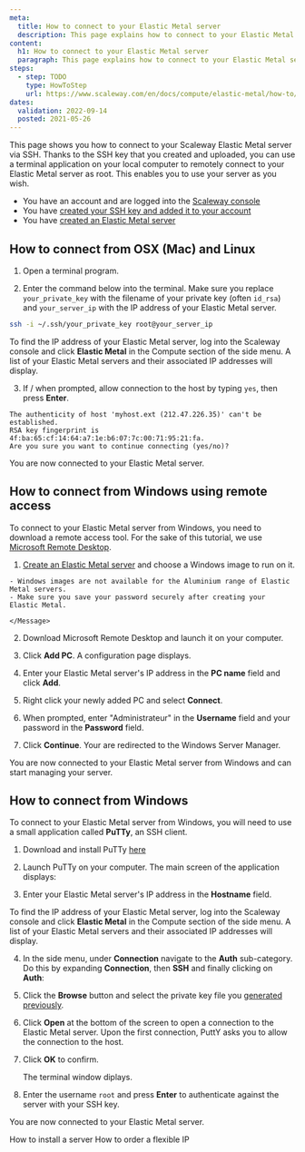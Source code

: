 ```yaml
---
meta:
  title: How to connect to your Elastic Metal server
  description: This page explains how to connect to your Elastic Metal server via SSH
content:
  h1: How to connect to your Elastic Metal server
  paragraph: This page explains how to connect to your Elastic Metal server via SSH
steps:
  - step: TODO
    type: HowToStep
    url: https://www.scaleway.com/en/docs/compute/elastic-metal/how-to/connect-to-server
dates:
  validation: 2022-09-14
  posted: 2021-05-26
---
```


This page shows you how to connect to your Scaleway Elastic Metal server via SSH. Thanks to the SSH key that you created and uploaded, you can use a terminal application on your local computer to remotely connect to your Elastic Metal server as root. This enables you to use your server as you wish.

<Message type="requirement">

  - You have an account and are logged into the [Scaleway console](https://console.scaleway.com)
  - You have [created your SSH key and added it to your account](/console/my-project/how-to/create-ssh-key/)
  - You have [created an Elastic Metal server](/compute/elastic-metal/how-to/create-server)

</Message>

## How to connect from OSX (Mac) and Linux

1. Open a terminal program.

2. Enter the command below into the terminal. Make sure you replace `your_private_key` with the filename of your private key (often `id_rsa`) and `your_server_ip` with the IP address of your Elastic Metal server.

  ```bash
  ssh -i ~/.ssh/your_private_key root@your_server_ip
  ```

  <Message type="tip">

  To find the IP address of your Elastic Metal server, log into the Scaleway console and
  click **Elastic Metal** in the Compute section of the side menu. A list of your
  Elastic Metal servers and their associated IP addresses will display.

  </Message>

3. If / when prompted, allow connection to the host by typing `yes`, then press **Enter**.
  ```
  The authenticity of host 'myhost.ext (212.47.226.35)' can't be established.
  RSA key fingerprint is 4f:ba:65:cf:14:64:a7:1e:b6:07:7c:00:71:95:21:fa.
  Are you sure you want to continue connecting (yes/no)?
  ```

You are now connected to your Elastic Metal server.

## How to connect from Windows using remote access 

To connect to your Elastic Metal server from Windows, you need to download a remote access tool. For the sake of this tutorial, we use [Microsoft Remote Desktop](https://apps.apple.com/us/app/microsoft-remote-desktop/id1295203466?mt=12). 

1. [Create an Elastic Metal server](/compute/elastic-metal/how-to/create-server/) and choose a Windows image to run on it.

  <Message type="important">

    - Windows images are not available for the Aluminium range of Elastic Metal servers.
    - Make sure you save your password securely after creating your Elastic Metal.

    </Message>

2. Download Microsoft Remote Desktop and launch it on your computer. 

3. Click **Add PC**. A configuration page displays. 

  <Lightbox src="scaleway-configuration-page-microsoft-remote.webp" alt="" />

4. Enter your Elastic Metal server's IP address in the **PC name** field and click **Add**. 

5. Right click your newly added PC and select **Connect**.

6. When prompted, enter "Administrateur" in the **Username** field and your password in the **Password** field. 

7. Click **Continue**. Your are redirected to the Windows Server Manager.

You are now connected to your Elastic Metal server from Windows and can start managing your server.

## How to connect from Windows

To connect to your Elastic Metal server from Windows, you will need to use a small application called **PuTTy**, an SSH client.

1. Download and install PuTTy [here](https://www.chiark.greenend.org.uk/~sgtatham/putty/latest.html)

2. Launch PuTTy on your computer. The main screen of the application displays:

   <Lightbox src="scaleway-putty-main.webp" alt="" />

3. Enter your Elastic Metal server's IP address in the **Hostname** field.

   <Message type="tip">

  To find the IP address of your Elastic Metal server, log into the Scaleway console and
  click **Elastic Metal** in the Compute section of the side menu. A list of your
  Elastic Metal servers and their associated IP addresses will display.

   </Message>

4. In the side menu, under **Connection** navigate to the **Auth** sub-category. Do this by expanding **Connection**, then **SSH** and finally clicking on **Auth**:

   <Lightbox src="scaleway-putty-ssh.webp" alt="" />

5. Click the **Browse** button and select the private key file you [generated previously](/console/my-project/how-to/create-ssh-key/).

6. Click **Open** at the bottom of the screen to open a connection to the Elastic Metal server. Upon the first connection, PuttY asks you to allow the connection to the host.

7. Click **OK** to confirm.

   <Lightbox src="scaleway-putty-security.webp" alt="" />

   The terminal window diplays.

8. Enter the username `root` and press **Enter** to authenticate against the server with your SSH key.
   <Lightbox src="scaleway-putty-logged.webp" alt="" />

You are now connected to your Elastic Metal server.

<Navigation title="See Also">
  <PreviousButton to="/compute/elastic-metal/how-to/install-server/">How to install a server</PreviousButton>
  <NextButton to="/compute/elastic-metal/how-to/order-flexible-ip/">How to order a flexible IP</NextButton>
</Navigation>
